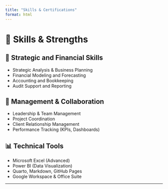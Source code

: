 ```yaml
---
title: "Skills & Certifications"
format: html
---
```


# 🔧 Skills & Strengths

## 🎯 Strategic and Financial Skills

- Strategic Analysis & Business Planning  
- Financial Modeling and Forecasting  
- Accounting and Bookkeeping  
- Audit Support and Reporting

## 👥 Management & Collaboration

- Leadership & Team Management  
- Project Coordination  
- Client Relationship Management  
- Performance Tracking (KPIs, Dashboards)

## 📊 Technical Tools

- Microsoft Excel (Advanced)  
- Power BI (Data Visualization)  
- Quarto, Markdown, GitHub Pages  
- Google Workspace & Office Suite

---

